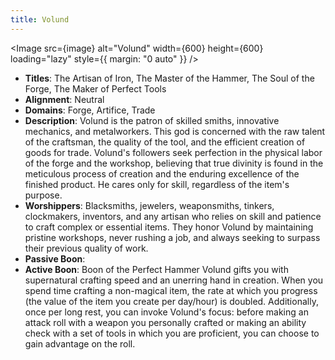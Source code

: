 ```yaml
---
title: Volund
---
```



<Image src={image} alt="Volund" width={600} height={600} loading="lazy" style={{ margin: "0 auto" }} />

- **Titles**: The Artisan of Iron, The Master of the Hammer, The Soul of the Forge, The Maker of Perfect Tools
- **Alignment**: Neutral
- **Domains**: Forge, Artifice, Trade
- **Description**: Volund is the patron of skilled smiths, innovative mechanics, and metalworkers. This god is concerned with the raw talent of the craftsman, the quality of the tool, and the efficient creation of goods for trade. Volund's followers seek perfection in the physical labor of the forge and the workshop, believing that true divinity is found in the meticulous process of creation and the enduring excellence of the finished product. He cares only for skill, regardless of the item's purpose.
- **Worshippers**: Blacksmiths, jewelers, weaponsmiths, tinkers, clockmakers, inventors, and any artisan who relies on skill and patience to craft complex or essential items. They honor Volund by maintaining pristine workshops, never rushing a job, and always seeking to surpass their previous quality of work.
- **Passive Boon**:
- **Active Boon**: Boon of the Perfect Hammer Volund gifts you with supernatural crafting speed and an unerring hand in creation. When you spend time crafting a non-magical item, the rate at which you progress (the value of the item you create per day/hour) is doubled. Additionally, once per long rest, you can invoke Volund's focus: before making an attack roll with a weapon you personally crafted or making an ability check with a set of tools in which you are proficient, you can choose to gain advantage on the roll.
